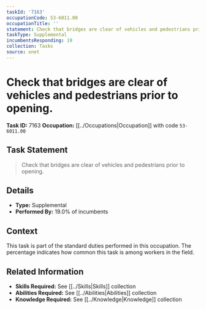 ```yaml
---
taskId: '7163'
occupationCode: 53-6011.00
occupationTitle: ''
statement: Check that bridges are clear of vehicles and pedestrians prior to opening.
taskType: Supplemental
incumbentsResponding: 19
collection: Tasks
source: onet
---
```

# Check that bridges are clear of vehicles and pedestrians prior to opening.

**Task ID:** 7163
**Occupation:** [[../Occupations|Occupation]] with code `53-6011.00`

## Task Statement

> Check that bridges are clear of vehicles and pedestrians prior to opening.

## Details

- **Type:** Supplemental
- **Performed By:** 19.0% of incumbents

## Context

This task is part of the standard duties performed in this occupation. The percentage indicates how common this task is among workers in the field.

## Related Information

- **Skills Required:** See [[../Skills|Skills]] collection
- **Abilities Required:** See [[../Abilities|Abilities]] collection
- **Knowledge Required:** See [[../Knowledge|Knowledge]] collection
